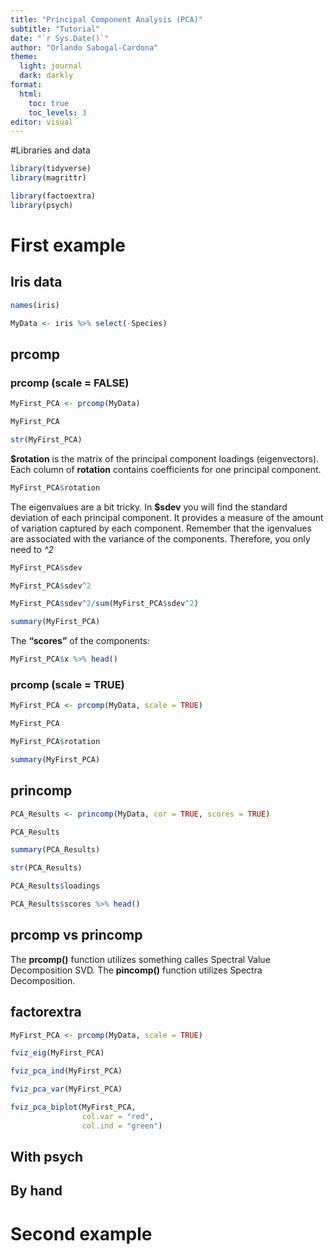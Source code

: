 ```yaml
---
title: "Principal Component Analysis (PCA)"
subtitle: "Tutorial"
date: "`r Sys.Date()`"
author: "Orlando Sabogal-Cardona"
theme:
  light: journal
  dark: darkly
format:
  html:
    toc: true
    toc_levels: 3
editor: visual
---
```


#Libraries and data

```r
library(tidyverse)
library(magrittr)

library(factoextra)
library(psych)
```


# First example

## Iris data

```r
names(iris)
```
```r
MyData <- iris %>% select(-Species)
```


## prcomp 

### prcomp (scale = FALSE)

```r
MyFirst_PCA <- prcomp(MyData)
```

```r
MyFirst_PCA
```

```r
str(MyFirst_PCA)
```

**$rotation** is the matrix of the principal component loadings (eigenvectors). Each column of **rotation** contains coefficients for one principal component. 

```r
MyFirst_PCA$rotation
```

The eigenvalues are a bit tricky. In **$sdev** you will find the standard deviation of each principal component. It provides a measure of the amount of variation captured by each component. Remember that the igenvalues are associated with the variance of the components. Therefore, you only need to *^2* 


```r
MyFirst_PCA$sdev
```

```r
MyFirst_PCA$sdev^2
```

```r
MyFirst_PCA$sdev^2/sum(MyFirst_PCA$sdev^2)
```

```r
summary(MyFirst_PCA)
```   

The **"scores"** of the components:

```r
MyFirst_PCA$x %>% head()
```


### prcomp (scale = TRUE)

```r
MyFirst_PCA <- prcomp(MyData, scale = TRUE)
```

```r
MyFirst_PCA
```

```r
MyFirst_PCA$rotation
```

```r
summary(MyFirst_PCA)
```


## princomp


```r
PCA_Results <- princomp(MyData, cor = TRUE, scores = TRUE)
```

```r
PCA_Results
```

```r
summary(PCA_Results)
```

```r
str(PCA_Results)
```
```r
PCA_Results$loadings
```

```r
PCA_Results$scores %>% head()
```

## prcomp vs princomp


The **prcomp()** function utilizes something calles Spectral Value Decomposition SVD. 
The **pincomp()** function utilizes Spectra Decomposition. 


## factorextra


```r
MyFirst_PCA <- prcomp(MyData, scale = TRUE)
```

```r
fviz_eig(MyFirst_PCA)
```


```r
fviz_pca_ind(MyFirst_PCA)
```

```r
fviz_pca_var(MyFirst_PCA)
```

```r
fviz_pca_biplot(MyFirst_PCA,
                col.var = "red", 
                col.ind = "green")
```


## With psych


## By hand



# Second example









